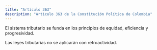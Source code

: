 ```yaml
---
title: "Artículo 363"
description: "Artículo 363 de la Constitución Política de Colombia"
---
```


El sistema tributario se funda en los principios de equidad, eficiencia y progresividad.

Las leyes tributarias no se aplicarán con retroactividad.